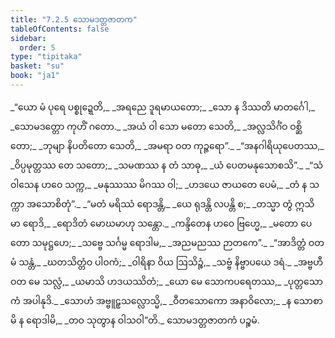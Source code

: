 ```yaml
---
title: "7.2.5 သောမဒတ္တဇာတက"
tableOfContents: false
sidebar:
  order: 5
type: "tipitaka"
basket: "su"
book: "ja1"
---
```



<DynamicBreadcrumb />

<Division number="105" book="ja1" e="ch" v="22" p="168">

<Paragraph number="1605" type="verses" book="ja1">
_“ယော မံ ပုရေ ပစ္စုဍ္ဍေတိ,_  
_အရညေ ဒူရမာယတော;_  
_သော န ဒိဿတိ မာတင်္ဂေါ,_  
_သောမဒတ္တော ကုဟိံ ဂတော._  

</Paragraph>

</Division>
<Division number="106" book="ja1" e="ch" v="22" p="168">

<Paragraph number="1606" type="verses" book="ja1">
_အယံ ဝါ သော မတော သေတိ,_  
_အလ္လသိင်္ဂံဝ ဝစ္ဆိတော;_  
_ဘုမျာ နိပတိတော သေတိ,_  
_အမရာ ဝတ ကုဉ္ဇရော”._  

</Paragraph>

</Division>
<Division number="107" book="ja1" e="ch" v="22" p="168">

<Paragraph number="1607" type="verses" book="ja1">
_“အနဂါရိယုပေတဿ,_  
_ဝိပ္ပမုတ္တဿ တေ သတော;_  
_သမဏဿ န တံ သာဓု,_  
_ယံ ပေတမနုသောစသိ”._  

</Paragraph>

</Division>
<Division number="108" book="ja1" e="ch" v="22" p="168">

<Paragraph number="1608" type="verses" book="ja1">
_“သံဝါသေန ဟဝေ သက္က,_  
_မနုဿဿ မိဂဿ ဝါ;_  
_ဟဒယေ ဇာယတေ ပေမံ,_  
_တံ န သက္ကာ အသောစိတုံ”._  

</Paragraph>

</Division>
<Division number="109" book="ja1" e="ch" v="22" p="168">

<Paragraph number="1609" type="verses" book="ja1">
_“မတံ မရိဿံ ရောဒန္တိ,_  
_ယေ ရုဒန္တိ လပန္တိ စ;_  
_တသ္မာ တွံ ဣသိ မာ ရောဒိ,_  
_ရောဒိတံ မောဃမာဟု သန္တော._  

</Paragraph>

</Division>
<Division number="110" book="ja1" e="ch" v="22" p="168">

<Paragraph number="1610" type="verses" book="ja1">
_ကန္ဒိတေန ဟဝေ ဗြဟ္မေ,_  
_မတော ပေတော သမုဋ္ဌဟေ;_  
_သဗ္ဗေ သင်္ဂမ္မ ရောဒါမ,_  
_အညမညဿ ဉာတကေ”._  

</Paragraph>

</Division>
<Division number="111" book="ja1" e="ch" v="22" p="168">

<Paragraph number="1611" type="verses" book="ja1">
_“အာဒိတ္တံ ဝတ မံ သန္တံ,_  
_ဃတသိတ္တံဝ ပါဝကံ;_  
_ဝါရိနာ ဝိယ ဩသိဉ္စံ,_  
_သဗ္ဗံ နိဗ္ဗာပယေ ဒရံ._  

</Paragraph>

</Division>
<Division number="112" book="ja1" e="ch" v="22" p="168">

<Paragraph number="1612" type="verses" book="ja1">
_အဗ္ဗဟီ ဝတ မေ သလ္လံ,_  
_ယမာသိ ဟဒယဿိတံ;_  
_ယော မေ သောကပရေတဿ,_  
_ပုတ္တသောကံ အပါနုဒိ._  

</Paragraph>

</Division>
<Division number="113" book="ja1" e="ch" v="22" p="168">

<Paragraph number="1613" type="verses" book="ja1">
_သောဟံ အဗ္ဗူဠှသလ္လောသ္မိ,_  
_ဝီတသောကော အနာဝိလော;_  
_န သောစာမိ န ရောဒါမိ,_  
_တဝ သုတွာန ဝါသဝါ”တိ._  


</Paragraph>
</Division>

<Paragraph number="1614" type="center" book="ja1">
သောမဒတ္တဇာတကံ ပဉ္စမံ.
</Paragraph>